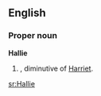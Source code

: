 ==English==

===Proper noun===
'''Hallie'''

# {{given name|female}}, diminutive of [[Harriet]].

[[sr:Hallie]]